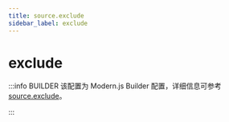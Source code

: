 ```yaml
---
title: source.exclude
sidebar_label: exclude
---
```

# exclude

:::info BUILDER
该配置为 Modern.js Builder 配置，详细信息可参考 [source.exclude](https://modernjs.dev/builder/api/config-source.html#source-exclude)。

:::


<Main />
